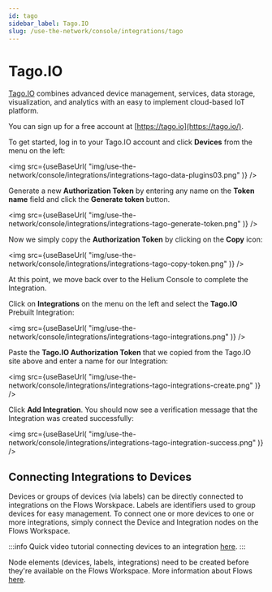 ```yaml
---
id: tago
sidebar_label: Tago.IO
slug: /use-the-network/console/integrations/tago
---
```


# Tago.IO


[Tago.IO](https://tago.io/) combines advanced device management, services, data storage, visualization, and analytics with an easy to implement cloud-based IoT platform.

You can sign up for a free account at [https://tago.io](https://tago.io/).

To get started, log in to your Tago.IO account and click **Devices** from the menu on the left:

<img
  src={useBaseUrl(
    "img/use-the-network/console/integrations/integrations-tago-data-plugins03.png"
  )}
/>

Generate a new **Authorization Token** by entering any name on the **Token name** field and click
the **Generate token** button.

<img
  src={useBaseUrl(
    "img/use-the-network/console/integrations/integrations-tago-generate-token.png"
  )}
/>

Now we simply copy the **Authorization Token** by clicking on the **Copy** icon:

<img
  src={useBaseUrl(
    "img/use-the-network/console/integrations/integrations-tago-copy-token.png"
  )}
/>

At this point, we move back over to the Helium Console to complete the Integration.

Click on **Integrations** on the menu on the left and select the **Tago.IO** Prebuilt Integration:

<img
  src={useBaseUrl(
    "img/use-the-network/console/integrations/integrations-tago-integrations.png"
  )}
/>

Paste the **Tago.IO Authorization Token** that we copied from the Tago.IO site above and enter a name for our Integration:

<img
  src={useBaseUrl(
    "img/use-the-network/console/integrations/integrations-tago-integrations-create.png"
  )}
/>

Click **Add Integration**. You should now see a verification message that the Integration was created successfully:

<img
  src={useBaseUrl(
    "img/use-the-network/console/integrations/integrations-tago-integration-success.png"
  )}
/>

## Connecting Integrations to Devices
Devices or groups of devices (via labels) can be directly connected to integrations on the Flows Worskpace. Labels are identifiers used to group devices for easy management. To connect one or more devices to one or more integrations, simply connect the Device and Integration nodes on the Flows Workspace.

:::info
Quick video tutorial connecting devices to an integration [here](https://www.youtube.com/watch?v=lnERw1f7TGE).
:::

Node elements (devices, labels, integrations) need to be created before they're available on the Flows Workspace. More information about Flows [here](https://docs.helium.com/use-the-network/console/flows/).
